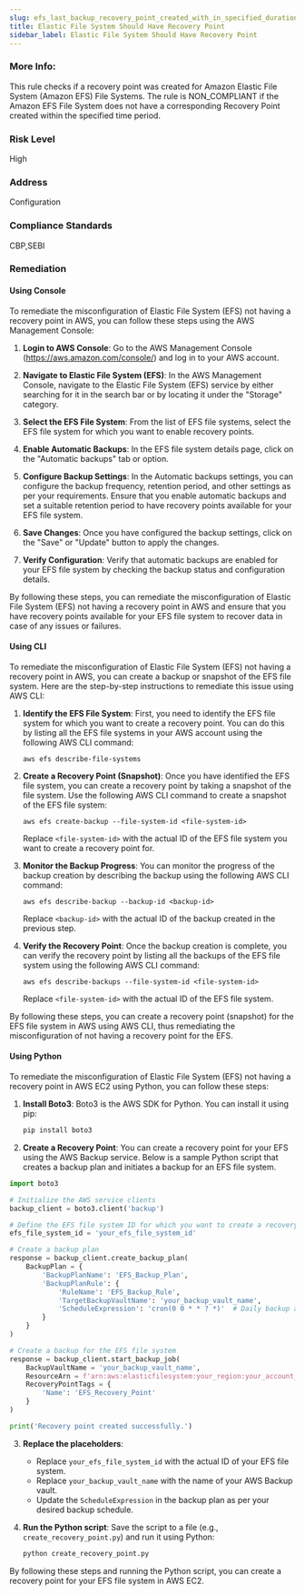 ```yaml
---
slug: efs_last_backup_recovery_point_created_with_in_specified_duration
title: Elastic File System Should Have Recovery Point 
sidebar_label: Elastic File System Should Have Recovery Point
---
```


### More Info:

This rule checks if a recovery point was created for Amazon Elastic File System (Amazon EFS) File Systems. The rule is NON_COMPLIANT if the Amazon EFS File System does not have a corresponding Recovery Point created within the specified time period.

### Risk Level

High

### Address

Configuration

### Compliance Standards

CBP,SEBI

### Remediation

#### Using Console

To remediate the misconfiguration of Elastic File System (EFS) not having a recovery point in AWS, you can follow these steps using the AWS Management Console:

1. **Login to AWS Console**: Go to the AWS Management Console (https://aws.amazon.com/console/) and log in to your AWS account.

2. **Navigate to Elastic File System (EFS)**: In the AWS Management Console, navigate to the Elastic File System (EFS) service by either searching for it in the search bar or by locating it under the "Storage" category.

3. **Select the EFS File System**: From the list of EFS file systems, select the EFS file system for which you want to enable recovery points.

4. **Enable Automatic Backups**: In the EFS file system details page, click on the "Automatic backups" tab or option.

5. **Configure Backup Settings**: In the Automatic backups settings, you can configure the backup frequency, retention period, and other settings as per your requirements. Ensure that you enable automatic backups and set a suitable retention period to have recovery points available for your EFS file system.

6. **Save Changes**: Once you have configured the backup settings, click on the "Save" or "Update" button to apply the changes.

7. **Verify Configuration**: Verify that automatic backups are enabled for your EFS file system by checking the backup status and configuration details.

By following these steps, you can remediate the misconfiguration of Elastic File System (EFS) not having a recovery point in AWS and ensure that you have recovery points available for your EFS file system to recover data in case of any issues or failures.

#### Using CLI

To remediate the misconfiguration of Elastic File System (EFS) not having a recovery point in AWS, you can create a backup or snapshot of the EFS file system. Here are the step-by-step instructions to remediate this issue using AWS CLI:

1. **Identify the EFS File System**: First, you need to identify the EFS file system for which you want to create a recovery point. You can do this by listing all the EFS file systems in your AWS account using the following AWS CLI command:
   
   ```
   aws efs describe-file-systems
   ```

2. **Create a Recovery Point (Snapshot)**: Once you have identified the EFS file system, you can create a recovery point by taking a snapshot of the file system. Use the following AWS CLI command to create a snapshot of the EFS file system:
   
   ```
   aws efs create-backup --file-system-id <file-system-id>
   ```

   Replace `<file-system-id>` with the actual ID of the EFS file system you want to create a recovery point for.

3. **Monitor the Backup Progress**: You can monitor the progress of the backup creation by describing the backup using the following AWS CLI command:

   ```
   aws efs describe-backup --backup-id <backup-id>
   ```

   Replace `<backup-id>` with the actual ID of the backup created in the previous step.

4. **Verify the Recovery Point**: Once the backup creation is complete, you can verify the recovery point by listing all the backups of the EFS file system using the following AWS CLI command:

   ```
   aws efs describe-backups --file-system-id <file-system-id>
   ```

   Replace `<file-system-id>` with the actual ID of the EFS file system.

By following these steps, you can create a recovery point (snapshot) for the EFS file system in AWS using AWS CLI, thus remediating the misconfiguration of not having a recovery point for the EFS.

#### Using Python

To remediate the misconfiguration of Elastic File System (EFS) not having a recovery point in AWS EC2 using Python, you can follow these steps:

1. **Install Boto3**: Boto3 is the AWS SDK for Python. You can install it using pip:
   
   ```bash
   pip install boto3
   ```

2. **Create a Recovery Point**: You can create a recovery point for your EFS using the AWS Backup service. Below is a sample Python script that creates a backup plan and initiates a backup for an EFS file system.

```python
import boto3

# Initialize the AWS service clients
backup_client = boto3.client('backup')

# Define the EFS file system ID for which you want to create a recovery point
efs_file_system_id = 'your_efs_file_system_id'

# Create a backup plan
response = backup_client.create_backup_plan(
    BackupPlan = {
        'BackupPlanName': 'EFS_Backup_Plan',
        'BackupPlanRule': {
            'RuleName': 'EFS_Backup_Rule',
            'TargetBackupVaultName': 'your_backup_vault_name',
            'ScheduleExpression': 'cron(0 0 * * ? *)'  # Daily backup at midnight
        }
    }
)

# Create a backup for the EFS file system
response = backup_client.start_backup_job(
    BackupVaultName = 'your_backup_vault_name',
    ResourceArn = f'arn:aws:elasticfilesystem:your_region:your_account_id:file-system/{efs_file_system_id}',
    RecoveryPointTags = {
        'Name': 'EFS_Recovery_Point'
    }
)

print('Recovery point created successfully.')
```

3. **Replace the placeholders**:
   - Replace `your_efs_file_system_id` with the actual ID of your EFS file system.
   - Replace `your_backup_vault_name` with the name of your AWS Backup vault.
   - Update the `ScheduleExpression` in the backup plan as per your desired backup schedule.

4. **Run the Python script**: Save the script to a file (e.g., `create_recovery_point.py`) and run it using Python:

   ```bash
   python create_recovery_point.py
   ```

By following these steps and running the Python script, you can create a recovery point for your EFS file system in AWS EC2.

